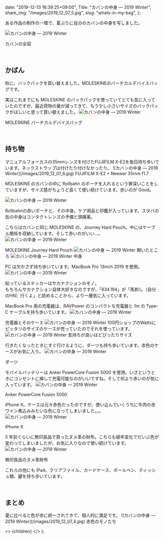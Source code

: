 
  date: "2019-12-13 16:39:25+09:00",
  Title: "カバンの中身 ― 2019 Winter",
  share_img: "/images/2019_12_07_5.jpg",
  slug: "whats-in-my-bag",
};

ある作品の制作の一環で、夏ぶりに自分のカバンの中身を写しました。

![カバンの中身 ― 2019 Winter](/images/2019_12_07_1.jpg)

<span className="caption">カバンの全容</span>

<br />
<h2>かばん</h2>
秋に、バックパックを買い替えました。MOLESKINEのバーチカルデバイスバッグです。

実はこれまでにも MOLESKINE のバックパックを使っていてとても気に入っていたのですが、最近荷物の量が減ってきて、もう少し小さいサイズのバックパックがほしいと思って買い替えました。
![カバンの中身 ― 2019 Winter](/images/2019_12_07_2.jpg)

<span className="caption">MOLESKINE バーチカルデバイスバッグ</span>

<br />
<h2>持ち物</h2>
マニュアルフォーカスの35mmレンズを付けたFUJIFILM
X-E2を毎日持ち歩いています。ネックストラップは付けたり付けなかったり。
![カバンの中身 ― 2019 Winter](/images/2019_12_07_6.jpg)
<span className="caption">FUJIFILM X-E2 + Neewer 35mm f1.7</span>

MOLESKINE のカバンの中に Rollbahn のポーチを入れるという罪深いことをしていますが、サイズ感がちょうど良くて使い続けています。赤いのが Good。

![カバンの中身 ― 2019 Winter](/images/2019_12_07_7.jpg)

<span className="caption">
  Rollbahnの赤いポーチと、その中身。ケア用品と印鑑が入っています。スタバの缶の中身はコンタクトレンズの予備と頭痛薬。
</span>

こちらはカバンと同じ MOLESKINE の、Journey Hard Pouch。中にはケーブル関係を収納しています。そして赤いのがいい...。
![カバンの中身 ― 2019 Winter](/images/2019_12_07_10.jpg)

<span className="caption">MOLESKINE Journey Hard Pouch</span>
![カバンの中身 ― 2019 Winter](/images/2019_12_07_9.jpg)
<span className="caption">開いたところ</span>
![カバンの中身 ― 2019 Winter](/images/2019_12_07_8.jpg)
<span className="caption">中身</span>

PC は欠かさず持ち歩いています。MacBook Pro 13inch 2019 を使用。
![カバンの中身 ― 2019 Winter](/images/2019_12_07_11.jpg)

<span className="caption">
  貼っているステッカーはサカナクションのモノ。
  <br />
  もちろんサカナクション自体大好きなのですが、「834.194」が「馬刺し（自分のHN）行くよ」と読めることから、より一層気に入っています。
</span>

MacBook Pro 用の充電器は、RAVPower のコンパクトな充電器と 1m の Type-C ケーブルを持ち歩いています。
![カバンの中身 ― 2019 Winter](/images/2019_12_07_12.jpg)

<span className="caption">充電器とそのケース</span>
![カバンの中身 ― 2019 Winter](/images/2019_12_07_14.jpg)
<span className="caption">
  100円ショップのWattsにピッタリのサイズのケースが売っていたのでそれを使っています。
</span>
![カバンの中身 ― 2019 Winter](/images/2019_12_07_13.jpg)
<span className="caption">気持ちが良いほどぴったりサイズ</span>

行きたくなったときにすぐ行けるように、ダーツも持ち歩いています。赤色のケースがお気に入り。
![カバンの中身 ― 2019 Winter](/images/2019_12_07_15.jpg)

<span className="caption">ダーツ</span>

モバイルバッテリーは Anker PowerCore Fusion 5000 を使用。いざというときにコンセントに挿して充電可能なのがいいですね。そして何より赤いのが気に入っています。
![カバンの中身 ― 2019 Winter](/images/2019_12_07_16.jpg)

<span className="caption">Anker PowerCore Fusion 5000</span>

iPhone X。ケースは元々赤色だったのですが、使い込んでいくうちに牛肉の赤ワイン煮込みみたいな色になってしまいました。。。
![カバンの中身 ― 2019 Winter](/images/2019_12_07_17.jpg)

<span className="caption">iPhone X</span>

5 年前ぐらいに無印良品で買ったヌメ革の財布。こちらも経年変化でだいぶ色が変わってしまいましたが、お気に入りなので使い続けています。
![カバンの中身 ― 2019 Winter](/images/2019_12_07_18.jpg)

<span className="caption">無印良品のヌメ革財布</span>

これらの他にも iPad、クリアファイル、カードケース、ボールペン、ティッシュ類、鍵を持ち歩いています。

<br />
<h2>まとめ</h2>
夏に比べると色が赤に統一されてきて、個人的に満足です。 ![カバンの中身 ― 2019
Winter](/images/2019_12_07_4.jpg)
<span className="caption">赤色のモノたち</span>

  <>
    <Head>
      <title>{meta.Title} | 異郷好実</title>
    </Head>
    <PostLayout meta={meta}>{children}</PostLayout>
  </>
);
